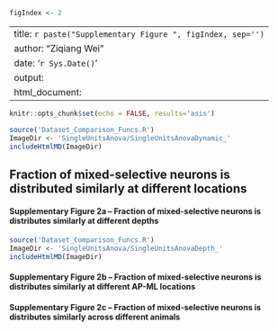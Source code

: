 ```r
figIndex <- 2
```

---
title: `r paste("Supplementary Figure ", figIndex, sep='')`
author: "Ziqiang Wei"
date: '`r Sys.Date()`'
output:
  html_document:
---

```r
knitr::opts_chunk$set(echo = FALSE, results='asis')
```


```r
source('Dataset_Comparison_Funcs.R')
ImageDir <- 'SingleUnitsAnova/SingleUnitsAnovaDynamic_'
includeHtmlMD(ImageDir)
```

## Fraction of mixed-selective neurons is distributed similarly at different locations

#### Supplementary Figure 2a -- Fraction of mixed-selective neurons is distributes similarly at different depths
```r
source('Dataset_Comparison_Funcs.R')
ImageDir <- 'SingleUnitsAnova/SingleUnitsAnovaDepth_'
includeHtmlMD(ImageDir)
```

#### Supplementary Figure 2b -- Fraction of mixed-selective neurons is distributes similarly at different AP-ML locations

#### Supplementary Figure 2c -- Fraction of mixed-selective neurons is distributes similarly across different animals